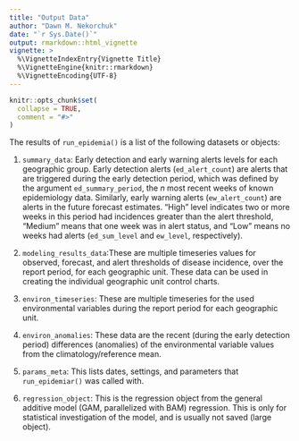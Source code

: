 ```yaml
---
title: "Output Data"
author: "Dawn M. Nekorchuk"
date: "`r Sys.Date()`"
output: rmarkdown::html_vignette
vignette: >
  %\VignetteIndexEntry{Vignette Title}
  %\VignetteEngine{knitr::rmarkdown}
  %\VignetteEncoding{UTF-8}
---
```


```r
knitr::opts_chunk$set(
  collapse = TRUE,
  comment = "#>"
)
```

The results of `run_epidemia()` is a list of the following datasets or objects:

1. `summary_data`: Early detection and early warning alerts levels for each geographic group. Early detection alerts (`ed_alert_count`) are alerts that are triggered during the early detection period, which was defined by the argument `ed_summary_period`, the _n_ most recent weeks of known epidemiology data. Similarly, early warning alerts (`ew_alert_count`) are alerts in the future forecast estimates. “High” level indicates two or more weeks in this period had incidences greater than the alert threshold, “Medium” means that one week was in alert status, and “Low” means no weeks had alerts (`ed_sum_level` and `ew_level`, respectively).

2. `modeling_results_data`:These are multiple timeseries values for observed, forecast, and alert thresholds of disease incidence, over the report period, for each geographic unit. These data can be used in creating the individual geographic unit control charts.

3. `environ_timeseries`: These are multiple timeseries for the used environmental variables during the report period for each geographic unit.

4. `environ_anomalies`: These data are the recent (during the early detection period) differences (anomalies) of the environmental variable values from the climatology/reference mean.

5. `params_meta`: This lists dates, settings, and parameters that `run_epidemiar()` was called with.

6. `regression_object`: This is the regression object from the general additive model (GAM, parallelized with BAM) regression. This is only for statistical investigation of the model, and is usually not saved (large object).



